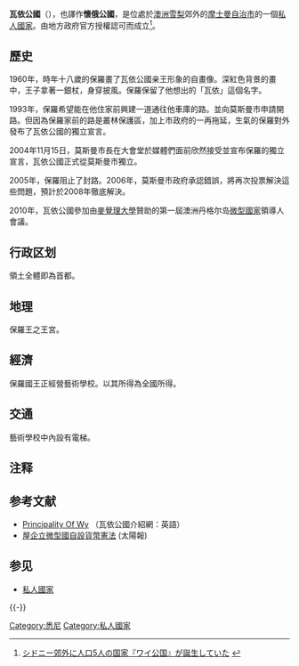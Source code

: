 {{original research|time=2015-07-30T14:45:47+00:00}}
{{refimprove|time=2015-07-30T14:45:47+00:00}}
{{NoteTA |G1=Country }}
{{Infobox country
| micronation = yes
| conventional_long_name = Principality of Wy
| status = Current
| image_flag = Principality of Wy Flag.jpg
| image_coat =<!-- Deleted image removed:  [[File:Principality_of_Wy_Seal.jpg|120px]] -->
| symbol_type = Seal
| national_motto = Ex Municipalis Vincit
| englishmotto =
| capital = Wy
| national_anthem = Wy is an Answer by Doc Neeson and Prince Paul
| image_map =
| leader_title1 = [[亲王|亲王]]
| leader_name1 = [[保罗·德尔普拉特|保罗·德尔普拉特]]
| established_event1 = Declared
| established_date1 = 2004年11月15日
| area_km2 = 约0.0007
| area_footnote = 
| nummembers = 小于50
| official_languages = [[英語|英語]]
| currency = Wybloon
| GDP_nominal =
| time_zone = [[UTC+10:00|UTC+10:00]]
| footnotes =
}}

'''瓦依公國'''（{{lang-en|Principality of Wy}}），也譯作'''懷俄公國'''{{noteTag|雖然大部分網站譯為懷俄公國，但這純粹是因為美國[[懷俄明州|懷俄明州]]的簡稱（Wyomine，WY）和瓦依公國的名稱(Principality of Wy)一樣，並不符合其發音，因此本條目作者譯作瓦依公國，以符合其原始英文發音。}}，是位處於[[澳洲|澳洲]][[悉尼|雪梨]]郊外的[[摩士曼自治市|摩士曼自治市]]的一個[[私人國家|私人國家]]。由地方政府官方授權認可而成立<ref>[http://rocketnews24.com/?p=34923 シドニー郊外に人口5人の国家『ワイ公国』が誕生していた] {{webarchive|url=https://web.archive.org/web/20100531005108/http://rocketnews24.com/?p=34923 |date=2010-05-31 }}</ref>。

== 歷史 ==
1960年，時年十八歲的保羅畫了瓦依公國亲王形象的自畫像。深紅色背景的畫中，王子拿著一銀杖，身穿披風。保羅保留了他想出的「瓦依」這個名字。
 
1993年，保羅希望能在他住家前興建一道通往他車庫的路。並向莫斯曼市申請開路。但因為保羅家前的路是叢林保護區，加上市政府的一再拖延，生氣的保羅對外發布了瓦依公國的獨立宣言。

2004年11月15日，莫斯曼市長在大會堂於媒體們面前欣然接受並宣布保羅的獨立宣言，瓦依公國正式從莫斯曼市獨立。 

2005年，保羅阻止了封路。2006年，莫斯曼市政府承認錯誤，將再次投票解決這些問題，預計於2008年徹底解決。
 
2010年，瓦依公國參加由[[麥覺理大學|麥覺理大學]]贊助的第一屆澳洲丹格尔岛[[微型國家|微型國家]]領導人會議。

== 行政区划 ==
領土全體即為首都。

== 地理 ==
保羅王之王宮。

== 經濟 ==
保羅國王正經營藝術學校。以其所得為全國所得。

== 交通 ==
藝術學校中內設有電梯。

== 注释 ==
{{NoteFoot}}

== 参考文献 ==
{{Reflist}}
* [http://www.principalityofwy.com/ Principality Of Wy] {{Wayback|url=http://www.principalityofwy.com/ |date=20210122230032 }}（瓦依公國介紹網：英語）
* [http://the-sun.on.cc/cnt/china_world/20100525/00423_035.html 屋企立微型國自設貨幣憲法] {{Wayback|url=http://the-sun.on.cc/cnt/china_world/20100525/00423_035.html |date=20160305014731 }}(太陽報)

== 参见 ==
* [[私人國家|私人國家]]

{{-}}
{{私人國家}}

{{DEFAULTSORT:W}}
[[Category:悉尼|Category:悉尼]]
[[Category:私人國家|Category:私人國家]]
